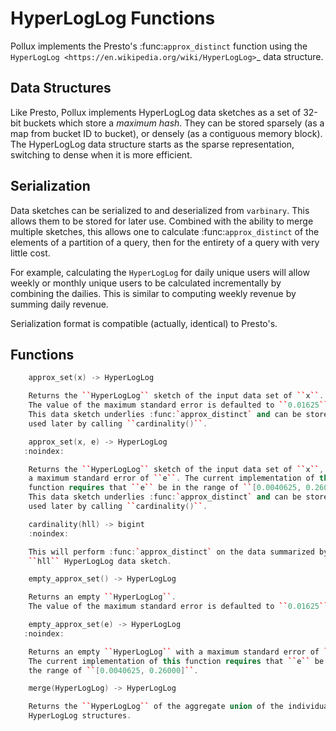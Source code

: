 # HyperLogLog Functions

Pollux implements the Presto's :func:`approx_distinct` function using the
`HyperLogLog <https://en.wikipedia.org/wiki/HyperLogLog>`_ data structure.

## Data Structures


Like Presto, Pollux implements HyperLogLog data sketches as a set of 32-bit
buckets which store a *maximum hash*. They can be stored sparsely (as a map
from bucket ID to bucket), or densely (as a contiguous memory block). The
HyperLogLog data structure starts as the sparse representation, switching to
dense when it is more efficient.

## Serialization


Data sketches can be serialized to and deserialized from ``varbinary``. This
allows them to be stored for later use.  Combined with the ability to merge
multiple sketches, this allows one to calculate :func:`approx_distinct` of the
elements of a partition of a query, then for the entirety of a query with very
little cost.

For example, calculating the ``HyperLogLog`` for daily unique users will allow
weekly or monthly unique users to be calculated incrementally by combining the
dailies. This is similar to computing weekly revenue by summing daily revenue.

Serialization format is compatible (actually, identical) to Presto's.

## Functions


```cpp
    approx_set(x) -> HyperLogLog

    Returns the ``HyperLogLog`` sketch of the input data set of ``x``.
    The value of the maximum standard error is defaulted to ``0.01625``.
    This data sketch underlies :func:`approx_distinct` and can be stored and
    used later by calling ``cardinality()``.
```
```cpp
    approx_set(x, e) -> HyperLogLog
   :noindex:

    Returns the ``HyperLogLog`` sketch of the input data set of ``x``, with
    a maximum standard error of ``e``. The current implementation of this
    function requires that ``e`` be in the range of ``[0.0040625, 0.26000]``.
    This data sketch underlies :func:`approx_distinct` and can be stored and
    used later by calling ``cardinality()``.
```
```cpp
    cardinality(hll) -> bigint
    :noindex:

    This will perform :func:`approx_distinct` on the data summarized by the
    ``hll`` HyperLogLog data sketch.
```
```cpp
    empty_approx_set() -> HyperLogLog

    Returns an empty ``HyperLogLog``.
    The value of the maximum standard error is defaulted to ``0.01625``.
```
```cpp
    empty_approx_set(e) -> HyperLogLog
   :noindex:

    Returns an empty ``HyperLogLog`` with a maximum standard error of ``e``.
    The current implementation of this function requires that ``e`` be in
    the range of ``[0.0040625, 0.26000]``.
```
```cpp
    merge(HyperLogLog) -> HyperLogLog

    Returns the ``HyperLogLog`` of the aggregate union of the individual ``hll``
    HyperLogLog structures.
```